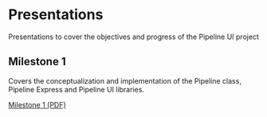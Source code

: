 # Presentations

Presentations to cover the objectives and progress of the Pipeline UI project

## Milestone 1

Covers the conceptualization and implementation of the Pipeline class, Pipeline Express and Pipeline UI libraries.

<a href="https://drive.google.com/uc?id=1XAtVbKmcskfbvR1k8CNtQ5no0md3WdwL&export=download">Milestone 1 (PDF)
</a>